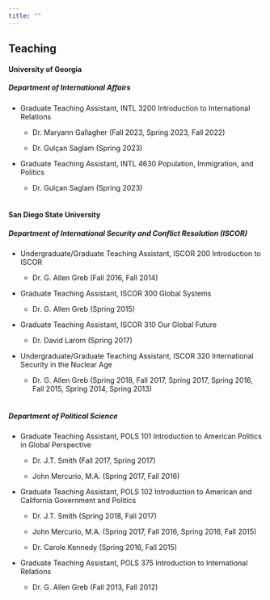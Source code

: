 ```yaml
---
title: ""
---
```


## Teaching

#### University of Georgia

##### *Department of International Affairs*

-   Graduate Teaching Assistant, INTL 3200 Introduction to International Relations

    -   Dr. Maryann Gallagher (Fall 2023, Spring 2023, Fall 2022)

    -   Dr. Gulçan Saglam (Spring 2023)

-   Graduate Teaching Assistant, INTL 4630 Population, Immigration, and Politics

    -   Dr. Gulçan Saglam (Spring 2023) <br> <br>

#### San Diego State University

##### *Department of International Security and Conflict Resolution (ISCOR)*

-   Undergraduate/Graduate Teaching Assistant, ISCOR 200 Introduction to ISCOR

    -   Dr. G. Allen Greb (Fall 2016, Fall 2014)

-   Graduate Teaching Assistant, ISCOR 300 Global Systems

    -   Dr. G. Allen Greb (Spring 2015)

-   Graduate Teaching Assistant, ISCOR 310 Our Global Future

    -   Dr. David Larom (Spring 2017)

-   Undergraduate/Graduate Teaching Assistant, ISCOR 320 International Security in the Nuclear Age

    -   Dr. G. Allen Greb (Spring 2018, Fall 2017, Spring 2017, Spring 2016, Fall 2015, Spring 2014, Spring 2013) <br> <br>

##### *Department of Political Science*

-   Graduate Teaching Assistant, POLS 101 Introduction to American Politics in Global Perspective

    -   Dr. J.T. Smith (Fall 2017, Spring 2017)

    -   John Mercurio, M.A. (Spring 2017, Fall 2016)

-   Graduate Teaching Assistant, POLS 102 Introduction to American and California Government and Politics

    -   Dr. J.T. Smith (Spring 2018, Fall 2017)

    -   John Mercurio, M.A. (Spring 2017, Fall 2016, Spring 2016, Fall 2015)

    -   Dr. Carole Kennedy (Spring 2016, Fall 2015)

-   Graduate Teaching Assistant, POLS 375 Introduction to International Relations

    -   Dr. G. Allen Greb (Fall 2013, Fall 2012)
